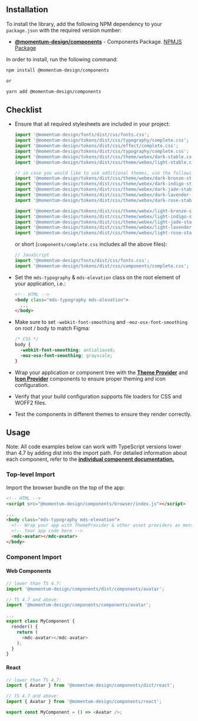 ## Installation

To install the library, add the following NPM dependency to your `package.json`
with the required version number:

- [**@momentum-design/components**](https://github.com/momentum-design/momentum-design/tree/main/packages/components) -
  Components Package.
  [NPMJS Package](https://www.npmjs.com/package/@momentum-design/components)

In order to install, run the following command:

```bash
npm install @momentum-design/components

or

yarn add @momentum-design/components
```

## Checklist

- Ensure that all required stylesheets are included in your project:

  ```javascript
  import '@momentum-design/fonts/dist/css/fonts.css';
  import '@momentum-design/tokens/dist/css/typography/complete.css';
  import '@momentum-design/tokens/dist/css/effect/complete.css';
  import '@momentum-design/tokens/dist/css/typography/complete.css';
  import '@momentum-design/tokens/dist/css/theme/webex/dark-stable.css';
  import '@momentum-design/tokens/dist/css/theme/webex/light-stable.css';

  // in case you would like to use additional themes, use the following:
  import '@momentum-design/tokens/dist/css/theme/webex/dark-bronze-stable.css';
  import '@momentum-design/tokens/dist/css/theme/webex/dark-indigo-stable.css';
  import '@momentum-design/tokens/dist/css/theme/webex/dark-jade-stable.css';
  import '@momentum-design/tokens/dist/css/theme/webex/dark-lavender-stable.css';
  import '@momentum-design/tokens/dist/css/theme/webex/dark-rose-stable.css';

  import '@momentum-design/tokens/dist/css/theme/webex/light-bronze-stable.css';
  import '@momentum-design/tokens/dist/css/theme/webex/light-indigo-stable.css';
  import '@momentum-design/tokens/dist/css/theme/webex/light-jade-stable.css';
  import '@momentum-design/tokens/dist/css/theme/webex/light-lavender-stable.css';
  import '@momentum-design/tokens/dist/css/theme/webex/light-rose-stable.css';
  ```

  or short (`components/complete.css` includes all the above files):

  ```javascript
  // JavaScript
  import '@momentum-design/fonts/dist/css/fonts.css';
  import '@momentum-design/tokens/dist/css/components/complete.css';
  ```

- Set the `mds-typography` & `mds-elevation` class on the root element of your
  application, i.e.:

  ```html
  <!-- HTML -->
  <body class="mds-typography mds-elevation">
    ...
  </body>
  ```

- Make sure to set `-webkit-font-smoothing` and `-moz-osx-font-smoothing` on
  root / body to match Figma:

  ```css
  /* CSS */
  body {
    -webkit-font-smoothing: antialiased;
    -moz-osx-font-smoothing: grayscale;
  }
  ```

- Wrap your application or component tree with the
  [**Theme Provider**](https://momentum-design.github.io/momentum-design/storybook-static/index.html?path=/docs/components-themeprovider--docs)
  and
  [**Icon Provider**](https://momentum-design.github.io/momentum-design/storybook-static/index.html?path=/docs/components-iconprovider--docs)
  components to ensure proper theming and icon configuration.
- Verify that your build configuration supports file loaders for CSS and WOFF2
  files.
- Test the components in different themes to ensure they render correctly.

## Usage

Note: All code examples below can work with TypeScript versions lower than 4.7
by adding dist into the import path. For detailed information about each
component, refer to the
[**individual component documentation.**](https://momentum-design.github.io/en/components/)

### Top-level Import

Import the browser bundle on the top of the app:

```html
<!-- HTML -->
<script src="@momentum-design/components/browser/index.js"></script>

...
<body class="mds-typography mds-elevation">
  <!-- Wrap your app with ThemeProvider & other asset providers as mentioned above -->
  <!-- Your app code here -->
  <mdc-avatar></mdc-avatar>
</body>
```

### Component Import

#### Web Components

```javascript
// lower than TS 4.7:
import '@momentum-design/components/dist/components/avatar';

// TS 4.7 and above:
import '@momentum-design/components/components/avatar';

...
export class MyComponent {
  render() {
    return (
      <mdc-avatar></mdc-avatar>
    );
  }
}
```

#### React

```javascript
// lower than TS 4.7:
import { Avatar } from '@momentum-design/components/dist/react';

// TS 4.7 and above:
import { Avatar } from '@momentum-design/components/react';

export const MyComponent = () => <Avatar />;
```
